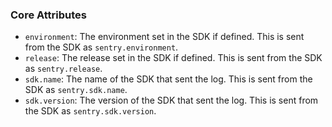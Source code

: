 ### Core Attributes

- `environment`: The environment set in the SDK if defined. This is sent from the SDK as `sentry.environment`.
- `release`: The release set in the SDK if defined. This is sent from the SDK as `sentry.release`.
- `sdk.name`: The name of the SDK that sent the log. This is sent from the SDK as `sentry.sdk.name`.
- `sdk.version`: The version of the SDK that sent the log. This is sent from the SDK as `sentry.sdk.version`.
